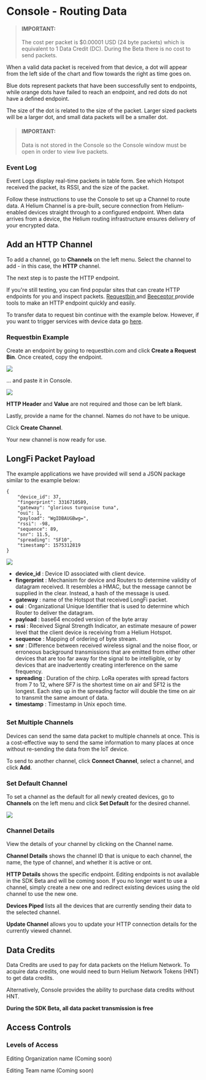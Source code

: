 

# Console - Routing Data

> #### IMPORTANT:  
> The cost per packet is $0.00001 USD (24 byte packets) which is equivalent to 1 Data Credit (DC).
> During the Beta there is no cost to send packets.

When a valid data packet is received from that device, a dot will appear from the left side of the chart and flow towards the right as time goes on.

Blue dots represent packets that have been successfully sent to endpoints, while orange dots have failed to reach an endpoint, and red dots do not have a defined endpoint.

The size of the dot is related to the size of the packet. Larger sized packets will be a larger dot, and small data packets will be a smaller dot.

> #### IMPORTANT: 
> Data is not stored in the Console so the Console window must be open in order to view live packets.

### Event Log
Event Logs display real-time packets in table form. See which Hotspot received the packet, its RSSI, and the size of the packet.

Follow these instructions to use the Console to set up a Channel to route data. A Helium Channel is a pre-built, secure connection from Helium-enabled devices straight through to a configured endpoint. When data arrives from a device, the Helium routing infrastructure ensures delivery of your encrypted data.


## Add an HTTP Channel

To add a channel, go to **Channels** on the left menu. Select the channel to add - in this case, the **HTTP** channel.

The next step is to paste the HTTP endpoint.

If you're still testing, you can find popular sites that can create HTTP endpoints for you and inspect packets. <a href="https://www.requestbin.com">Requestbin </a> and <a href="https://www.beeceptor.com">Beeceptor </a>provide tools to make an HTTP endpoint quickly and easily.

To transfer data to request bin continue with the example below. However, if you want to trigger services with device data go [here](/console/ifttt-pubnub).

### Requestbin Example
Create an endpoint by going to requestbin.com and click **Create a Request Bin**. Once created, copy the endpoint.

<img src={request_bin} />

... and paste it in Console.

<img src={pasted_endpoint} />

**HTTP Header** and **Value** are not required and those can be left blank. 

Lastly, provide a name for the channel. Names do not have to be unique.

Click **Create Channel**.

Your new channel is now ready for use.

## LongFi Packet Payload 

The example applications we have provided will send a JSON package similar to the example below: 

```
{
    "device_id": 37,
    "fingerprint": 3316710589,
    "gateway": "glorious turquoise tuna",
    "oui": 1,
    "payload": "WgIDBAUGBwg=",
    "rssi": -98,
    "sequence": 89,
    "snr": 11.5,
    "spreading": "SF10",
    "timestamp": 1575312819
}
```

<img src={example_payload} />

* **device_id** : Device ID associated with client device. 
* **fingerprint** : Mechanism for device and Routers to determine validity of datagram received. It resembles a HMAC, but the message cannot be supplied in the clear. Instead, a hash of the message is used. 
* **gateway** : name of the Hotspot that received LongFi packet. 
* **oui** : Organizational Unique Identifier that is used to determine which Router to deliver the datagram. 
* **payload** : base64 encoded version of the byte array 
* **rssi** : Received Signal Strength Indicator, an estimate mesaure of power level that the client device is receiving from a Helium Hotspot. 
* **sequence** : Mapping of ordering of byte stream. 
* **snr** : Difference between received wireless signal and the noise floor, or erroneous background transmissions that are emitted from either other devices that are too far away for the signal to be intelligible, or by devices that are inadvertently creating interference on the same frequency. 
* **spreading** : Duration of the chirp. LoRa operates with spread factors from 7 to 12, where SF7 is the shortest time on air and SF12 is the longest. Each step up in the spreading factor will double the time on air to transmit the same amount of data. 
* **timestamp** : Timestamp in Unix epoch time. 

##
### Set Multiple Channels
Devices can send the same data packet to multiple channels at once. This is a cost-effective way to send the same information to many places at once without re-sending the data from the IoT device.

To send to another channel, click **Connect Channel**, select a channel, and click **Add**.

### Set Default Channel 
[setchannel]: #setchannel

To set a channel as the default for all newly created devices, go to **Channels** on the left menu and click **Set Default** for the desired channel. 

<img src={set_channel_as_default} />

### Channel Details 
View the details of your channel by clicking on the Channel name. 

**Channel Details** shows the channel ID that is unique to each channel, the name, the type of channel, and whether it is active or ont.

**HTTP Details** shows the specific endpoint. Editing endpoints is not available in the SDK Beta and will be coming soon. If you no longer want to use a channel, simply create a new one and redirect existing devices using the old channel to use the new one.

**Devices Piped** lists all the devices that are currently sending their data to the selected channel.

**Update Channel** allows you to update your HTTP connection details for the currently viewed channel. 

## Data Credits

Data Credits are used to pay for data packets on the Helium Network. To acquire data credits, one would need to burn Helium Network Tokens (HNT) to get data credits.

Alternatively, Console provides the ability to purchase data credits without HNT.

**During the SDK Beta, all data packet transmission is free**

## Access Controls

### Levels of Access

Editing Organization name (Coming soon)

Editing Team name (Coming soon)

